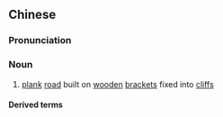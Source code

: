 ==Chinese==
{{zh-forms|s=栈道}}

===Pronunciation===
{{zh-pron
|m=zhàndào
|mn=chàn-tō
|cat=n
}}

===Noun===
{{zh-noun}}

# [[plank]] [[road]] built on [[wooden]] [[bracket]]s fixed into [[cliff]]s

====Derived terms====
{{zh-der|明修棧道，暗渡陳倉}}